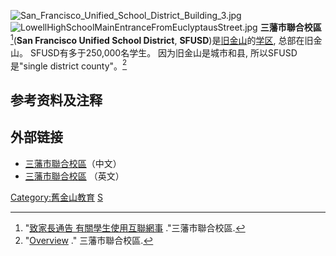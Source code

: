 [[File:San_Francisco_Unified_School_District_Building_3.jpg|thumb]]
[[File:LowellHighSchoolMainEntranceFromEuclyptausStreet.jpg|thumb]]
'''三藩市聯合校區'''<ref>"[http://portal.sfusd.edu/forms/AccptPolicyChinese.pdf 致家長通告 有關學生使用互聯網事] {{Wayback|url=http://portal.sfusd.edu/forms/AccptPolicyChinese.pdf |date=20100615130330 }}."三藩市聯合校區.</ref>('''San Francisco Unified School District''', '''SFUSD''')是[[旧金山|旧金山]]的[[学区|学区]], 总部在旧金山。 SFUSD有多于250,000名学生。 因为旧金山是城市和县, 所以SFUSD是"single district county"。<ref>"[http://www.sfusd.edu/en/about-sfusd/overview.html Overview] {{Wayback|url=http://www.sfusd.edu/en/about-sfusd/overview.html |date=20110501031610 }}." 三藩市聯合校區.</ref>

==参考资料及注释==
{{reflist}}

==外部链接==
{{Commons cat|San Francisco Unified School District}}
* [https://web.archive.org/web/20110513084618/http://www.sfusd.edu/zh/ 三藩市聯合校區]（中文）
* [http://www.sfusd.edu/ 三藩市聯合校區]{{Wayback|url=http://www.sfusd.edu/zh/ |date=20110513084618 }} （英文）
{{三藩市}}
[[Category:舊金山教育|Category:舊金山教育]]
[[Category:旧金山湾区的学区|S]]